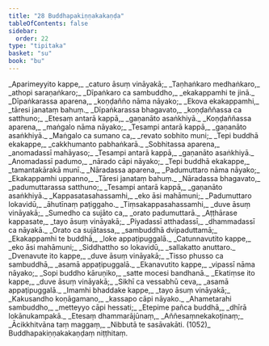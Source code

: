 ```yaml
---
title: "28 Buddhapakiṇṇakakaṇḍa"
tableOfContents: false
sidebar:
  order: 22
type: "tipitaka"
basket: "su"
book: "bu"
---
```



<DynamicBreadcrumb />

<Division number="1" book="bu">

<Paragraph number="1061" type="verses" book="bu">
_Aparimeyyito kappe,_  
_caturo āsuṃ vināyakā;_  
_Taṇhaṅkaro medhaṅkaro,_  
_athopi saraṇaṅkaro;_  
_Dīpaṅkaro ca sambuddho,_  
_ekakappamhi te jinā._  

</Paragraph>

</Division>
<Division number="2" book="bu">

<Paragraph number="1062" type="verses" book="bu">
_Dīpaṅkarassa aparena,_  
_koṇḍañño nāma nāyako;_  
_Ekova ekakappamhi,_  
_tāresi janataṃ bahuṃ._  

</Paragraph>

</Division>
<Division number="3" book="bu">

<Paragraph number="1063" type="verses" book="bu">
_Dīpaṅkarassa bhagavato,_  
_koṇḍaññassa ca satthuno;_  
_Etesaṃ antarā kappā,_  
_gaṇanāto asaṅkhiyā._  

</Paragraph>

</Division>
<Division number="4" book="bu">

<Paragraph number="1064" type="verses" book="bu">
_Koṇḍaññassa aparena,_  
_maṅgalo nāma nāyako;_  
_Tesampi antarā kappā,_  
_gaṇanāto asaṅkhiyā._  

</Paragraph>

</Division>
<Division number="5" book="bu">

<Paragraph number="1065" type="verses" book="bu">
_Maṅgalo ca sumano ca,_  
_revato sobhito muni;_  
_Tepi buddhā ekakappe,_  
_cakkhumanto pabhaṅkarā._  

</Paragraph>

</Division>
<Division number="6" book="bu">

<Paragraph number="1066" type="verses" book="bu">
_Sobhitassa aparena,_  
_anomadassī mahāyaso;_  
_Tesampi antarā kappā,_  
_gaṇanāto asaṅkhiyā._  

</Paragraph>

</Division>
<Division number="7" book="bu">

<Paragraph number="1067" type="verses" book="bu">
_Anomadassī padumo,_  
_nārado cāpi nāyako;_  
_Tepi buddhā ekakappe,_  
_tamantakārakā munī._  

</Paragraph>

</Division>
<Division number="8" book="bu">

<Paragraph number="1068" type="verses" book="bu">
_Nāradassa aparena,_  
_Padumuttaro nāma nāyako;_  
_Ekakappamhi uppanno,_  
_Tāresi janataṃ bahuṃ._  

</Paragraph>

</Division>
<Division number="9" book="bu">

<Paragraph number="1069" type="verses" book="bu">
_Nāradassa bhagavato,_  
_padumuttarassa satthuno;_  
_Tesampi antarā kappā,_  
_gaṇanāto asaṅkhiyā._  

</Paragraph>

</Division>
<Division number="10" book="bu">

<Paragraph number="1070" type="verses" book="bu">
_Kappasatasahassamhi,_  
_eko āsi mahāmuni;_  
_Padumuttaro lokavidū,_  
_āhutīnaṃ paṭiggaho._  

</Paragraph>

</Division>
<Division number="11" book="bu">

<Paragraph number="1071" type="verses" book="bu">
_Tiṃsakappasahassamhi,_  
_duve āsuṃ vināyakā;_  
_Sumedho ca sujāto ca,_  
_orato padumuttarā._  

</Paragraph>

</Division>
<Division number="12" book="bu">

<Paragraph number="1072" type="verses" book="bu">
_Aṭṭhārase kappasate,_  
_tayo āsuṃ vināyakā;_  
_Piyadassī atthadassī,_  
_dhammadassī ca nāyakā._  

</Paragraph>

</Division>
<Division number="13" book="bu">

<Paragraph number="1073" type="verses" book="bu">
_Orato ca sujātassa,_  
_sambuddhā dvipaduttamā;_  
_Ekakappamhi te buddhā,_  
_loke appaṭipuggalā._  

</Paragraph>

</Division>
<Division number="14" book="bu">

<Paragraph number="1074" type="verses" book="bu">
_Catunnavutito kappe,_  
_eko āsi mahāmuni;_  
_Siddhattho so lokavidū,_  
_sallakatto anuttaro._  

</Paragraph>

</Division>
<Division number="15" book="bu">

<Paragraph number="1075" type="verses" book="bu">
_Dvenavute ito kappe,_  
_duve āsuṃ vināyakā;_  
_Tisso phusso ca sambuddhā,_  
_asamā appaṭipuggalā._  

</Paragraph>

</Division>
<Division number="16" book="bu">

<Paragraph number="1076" type="verses" book="bu">
_Ekanavutito kappe,_  
_vipassī nāma nāyako;_  
_Sopi buddho kāruṇiko,_  
_satte mocesi bandhanā._  

</Paragraph>

</Division>
<Division number="17" book="bu">

<Paragraph number="1077" type="verses" book="bu">
_Ekatiṃse ito kappe,_  
_duve āsuṃ vināyakā;_  
_Sikhī ca vessabhū ceva,_  
_asamā appaṭipuggalā._  

</Paragraph>

</Division>
<Division number="18" book="bu">

<Paragraph number="1078" type="verses" book="bu">
_Imamhi bhaddake kappe,_  
_tayo āsuṃ vināyakā;_  
_Kakusandho koṇāgamano,_  
_kassapo cāpi nāyako._  

</Paragraph>

</Division>
<Division number="19" book="bu">

<Paragraph number="1079" type="verses" book="bu">
_Ahametarahi sambuddho,_  
_metteyyo cāpi hessati;_  
_Etepime pañca buddhā,_  
_dhīrā lokānukampakā._  

</Paragraph>

</Division>
<Division number="20" book="bu">

<Paragraph number="1080" type="verses" book="bu">
_Etesaṃ dhammarājūnaṃ,_  
_Aññesaṃnekakoṭinaṃ;_  
_Ācikkhitvāna taṃ maggaṃ,_  
_Nibbutā te sasāvakāti. (1052)_  


</Paragraph>
</Division>

<Paragraph number="1081" type="center" book="bu">
Buddhapakiṇṇakakaṇḍaṃ niṭṭhitaṃ.
</Paragraph>